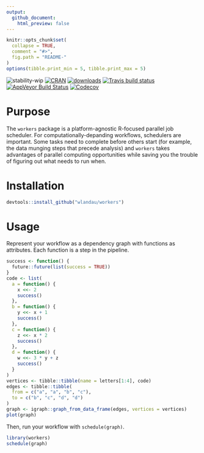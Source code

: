 ```yaml
---
output:
  github_document:
    html_preview: false
---
```


<!-- README.md is generated from README.Rmd. Please edit that file -->

```r
knitr::opts_chunk$set(
  collapse = TRUE,
  comment = "#>",
  fig.path = "README-"
)
options(tibble.print_min = 5, tibble.print_max = 5)
```


![stability-wip](https://img.shields.io/badge/stability-work_in_progress-lightgrey.svg)
[![CRAN](http://www.r-pkg.org/badges/version/workers)](http://cran.r-project.org/package=workers)
[![downloads](http://cranlogs.r-pkg.org/badges/workers)](http://cran.rstudio.com/package=workers)
[![Travis build status](https://travis-ci.org/wlandau/workers.svg?branch=master)](https://travis-ci.org/wlandau/workers)
[![AppVeyor Build Status](https://ci.appveyor.com/api/projects/status/github/wlandau/workers?branch=master&svg=true)](https://ci.appveyor.com/project/wlandau/workers)
[![Codecov](https://codecov.io/github/wlandau/workers/coverage.svg?branch=master)](https://codecov.io/github/wlandau/workers?branch=master)

# Purpose

The `workers` package is a platform-agnostic R-focused parallel job scheduler. For computationally-depanding workflows, schedulers are important. Some tasks need to complete before others start (for example, the data munging steps that precede analysis) and `workers` takes advantages of parallel computing opportunities while saving you the trouble of figuring out what needs to run when.

# Installation

```r
devtools::install_github("wlandau/workers")
```

# Usage

Represent your workflow as a dependency graph with functions as attributes. Each function is a step in the pipeline.

```r
success <- function() {
  future::future(list(success = TRUE))
}
code <- list(
  a = function() {
    x <<- 2
    success()
  },
  b = function() {
    y <<- x + 1
    success()
  },
  c = function() {
    z <<- x * 2
    success()
  },
  d = function() {
    w <<- 3 * y + z
    success()
  }
)
vertices <- tibble::tibble(name = letters[1:4], code)
edges <- tibble::tibble(
  from = c("a", "a", "b", "c"),
  to = c("b", "c", "d", "d")
)
graph <- igraph::graph_from_data_frame(edges, vertices = vertices)
plot(graph)
```

Then, run your workflow with `schedule(graph)`.

```r
library(workers)
schedule(graph)
```
